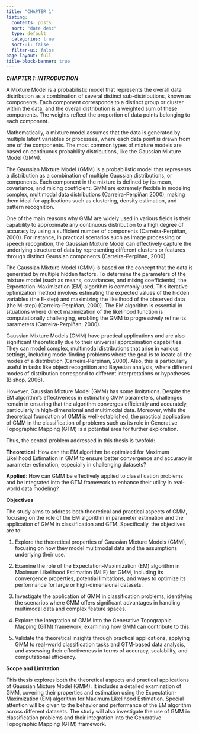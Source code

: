 ```yaml
---
title: "CHAPTER 1"
listing:
  contents: posts
  sort: "date desc"
  type: default
  categories: true
  sort-ui: false
  filter-ui: false
page-layout: full
title-block-banner: true
---
```



***CHAPTER 1: INTRODUCTION***

A Mixture Model is a probabilistic model that represents the overall data distribution as a combination of several distinct sub-distributions, known as components. Each component corresponds to a distinct group or cluster within the data, and the overall distribution is a weighted sum of these components. The weights reflect the proportion of data points belonging to each component.

Mathematically, a mixture model assumes that the data is generated by multiple latent variables or processes, where each data point is drawn from one of the components. The most common types of mixture models are based on continuous probability distributions, like the Gaussian Mixture Model (GMM).

The Gaussian Mixture Model (GMM) is a probabilistic model that represents a distribution as a combination of multiple Gaussian distributions, or components. Each component in the mixture is defined by its mean, covariance, and mixing coefficient. GMM are extremely flexible in modeling complex, multimodal data distributions (Carreira-Perpiñan 2000), making them ideal for applications such as clustering, density estimation, and pattern recognition.

One of the main reasons why GMM are widely used in various fields is their capability to approximate any continuous distribution to a high degree of accuracy by using a sufficient number of components (Carreira-Perpiñan, 2000). For instance, in practical scenarios such as image processing or speech recognition, the Gaussian Mixture Model can effectively capture the underlying structure of data by representing different clusters or features through distinct Gaussian components (Carreira-Perpiñan, 2000).

The Gaussian Mixture Model (GMM) is based on the concept that the data is generated by multiple hidden factors. To determine the parameters of the mixture model (such as means, covariances, and mixing coefficients), the Expectation-Maximization (EM) algorithm is commonly used. This iterative optimization method involves estimating the expected values of the hidden variables (the E-step) and maximizing the likelihood of the observed data (the M-step) (Carreira-Perpiñan, 2000). The EM algorithm is essential in situations where direct maximization of the likelihood function is computationally challenging, enabling the GMM to progressively refine its parameters (Carreira-Perpiñan, 2000).

Gaussian Mixture Models (GMM) have practical applications and are also significant theoretically due to their universal approximation capabilities. They can model complex, multimodal distributions that arise in various settings, including mode-finding problems where the goal is to locate all the modes of a distribution (Carreira-Perpiñan, 2000). Also, this is particularly useful in tasks like object recognition and Bayesian analysis, where different modes of distribution correspond to different interpretations or hypotheses (Bishop, 2006).

However, Gaussian Mixture Model (GMM) has some limitations. Despite the EM algorithm's effectiveness in estimating GMM parameters, challenges remain in ensuring that the algorithm converges efficiently and accurately, particularly in high-dimensional and multimodal data. Moreover, while the theoretical foundation of GMM is well-established, the practical application of GMM in the classification of problems such as its role in Generative Topographic Mapping (GTM) is a potential area for further exploration.

Thus, the central problem addressed in this thesis is twofold:

**Theoretical**: How can the EM algorithm be optimized for Maximum Likelihood Estimation in GMM to ensure better convergence and accuracy in parameter estimation, especially in challenging datasets?

**Applied**: How can GMM be effectively applied to classification problems and be integrated into the GTM framework to enhance their utility in real-world data modeling?

**Objectives**

The study aims to address both theoretical and practical aspects of GMM, focusing on the role of the EM algorithm in parameter estimation and the application of GMM in classification and GTM. Specifically, the objectives are to:

1. Explore the theoretical properties of Gaussian Mixture Models (GMM), focusing on how they model multimodal data and the assumptions underlying their use.

2. Examine the role of the Expectation-Maximization (EM) algorithm in Maximum Likelihood Estimation (MLE) for GMM, including its convergence properties, potential limitations, and ways to optimize its performance for large or high-dimensional datasets.

3. Investigate the application of GMM in classification problems, identifying the scenarios where GMM offers significant advantages in handling multimodal data and complex feature spaces.

4. Explore the integration of GMM into the Generative Topographic Mapping (GTM) framework, examining how GMM can contribute to this.

5. Validate the theoretical insights through practical applications, applying GMM to real-world classification tasks and GTM-based data analysis, and assessing their effectiveness in terms of accuracy, scalability, and computational efficiency.

**Scope and Limitation**

This thesis explores both the theoretical aspects and practical applications of Gaussian Mixture Model (GMM). It includes a detailed examination of GMM, covering their properties and estimation using the Expectation-Maximization (EM) algorithm for Maximum Likelihood Estimation. Special attention will be given to the behavior and performance of the EM algorithm across different datasets. The study will also investigate the use of GMM in classification problems and their integration into the Generative Topographic Mapping (GTM) framework.